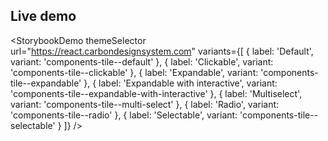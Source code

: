 ## Live demo

<StorybookDemo
  themeSelector
  url="https://react.carbondesignsystem.com"
  variants={[
    {
      label: 'Default',
      variant: 'components-tile--default'
    },
    {
      label: 'Clickable',
      variant: 'components-tile--clickable'
    },
    {
      label: 'Expandable',
      variant: 'components-tile--expandable'
    },
    {
      label: 'Expandable with interactive',
      variant: 'components-tile--expandable-with-interactive'
    },
    {
      label: 'Multiselect',
      variant: 'components-tile--multi-select'
    },
    {
      label: 'Radio',
      variant: 'components-tile--radio'
    },
    {
      label: 'Selectable',
      variant: 'components-tile--selectable'
    }
  ]}
/>
